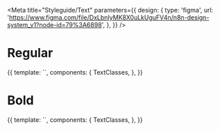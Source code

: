 
<Meta
	title="Styleguide/Text"
	parameters={{
		design: {
			type: 'figma',
			url: 'https://www.figma.com/file/DxLbnIyMK8X0uLkUguFV4n/n8n-design-system_v1?node-id=79%3A6898',
		},
	}}
/>

# Regular

<Canvas>
	<Story name="regular">
		{{
			template: `<text-classes />`,
			components: {
				TextClasses,
			},
		}}
	</Story>
</Canvas>

# Bold

<Canvas>
	<Story name="bold">
		{{
			template: `<text-classes postfix="-bold" />`,
			components: {
				TextClasses,
			},
		}}
	</Story>
</Canvas>
